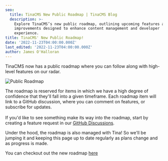 ```yaml
---
seo:
  title: TinaCMS New Public Roadmap | TinaCMS Blog
  description: >-
    Explore TinaCMS’s new public roadmap, outlining upcoming features and
    improvements designed to enhance content management and developer
    experience.
title: TinaCMS' New Public Roadmap!
date: '2022-11-23T04:00:00.000Z'
last_edited: '2022-11-23T04:00:00.000Z'
author: James O'Halloran
---
```


TinaCMS now has a public roadmap where you can follow along with high-level features on our radar. 

![Public Roadmap](/img/blog/tinacms-new-public-roadmap/public-roadmap.png)

The roadmap is reserved for items in which we have a high degree of confidence that they'll fall into a given timeframe. Each roadmap item will link to a GitHub discussion, where you can comment on features, or subscribe for updates.\
\
If you'd like to see something make its way into the roadmap, start by creating a feature request in our [GitHub Discussions](https://github.com/tinacms/tinacms/discussions "GitHub Discussions").

Under the hood, the roadmap is also managed with Tina! So we'll be jumping it and keeping this page up to date regularly as plans change and as progress is made.

<WebmEmbed embedSrc="/img/blog/tinacms-new-public-roadmap/tina-roadmap.webm" />

You can checkout out the new roadmap [here](/roadmap)
